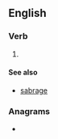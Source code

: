 ==English==

===Verb===
{{head|en|present participle}}

# {{present participle of|sabre|lang=en|nocat=1}}

====See also====
* [[sabrage]]

===Anagrams===
* {{anagrams|en|barings}}